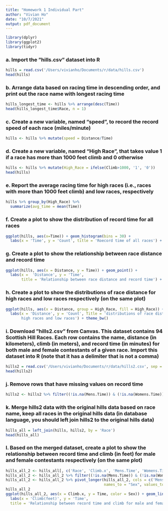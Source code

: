 ```yaml
---
title: "Homework 1 Individual Part"
author: "Vivian Ho"
date: "10/7/2021"
output: pdf_document
---
```

```r
library(dplyr)
library(ggplot2)
library(tidyr)
```


### a. Import the ”hills.csv” dataset into R
```r
hills = read.csv('/Users/vivianho/Documents/r/data/hills.csv')
head(hills)
```

### b. Arrange data based on racing time in descending order, and print out the race name with longest racing time
```r
hills_longest_time <- hills %>% arrange(desc(Time))
head(hills_longest_time$Race, n = 1)
```

### c. Create a new variable, named “speed”, to record the record speed of each race (miles/minute)
```r
hills <- hills %>% mutate(speed = Distance/Time)
```

### d. Create a new variable, named “High Race”, that takes value 1 if a race has more than 1000 feet climb and 0 otherwise
```r
hills <- hills %>% mutate(High_Race = ifelse(Climb>1000, '1', '0'))
head(hills)
```


### e. Report the average racing time for high races (i.e., races with more than 1000 feet climb) and low races, respectively
```r
hills %>% group_by(High_Race) %>%
  summarize(avg_time = mean(Time))
```

### f. Create a plot to show the distribution of record time for all races
```r
ggplot(hills, aes(x=Time)) + geom_histogram(bins = 30) +
  labs(x = 'Time', y = 'Count', title = 'Roecord time of all races') + theme_bw()
```

### g. Create a plot to show the relationship between race distance and record time
```r
ggplot(hills, aes(x = Distance, y = Time)) + geom_point() +
  labs(x =  'Distance', y = 'Time', 
       title = 'Relationship between race distance and record time') + theme_bw()
```

### h. Create a plot to show the distributions of race distance for high races and low races respectively (on the same plot)
```r
ggplot(hills, aes(x = Distance, group = High_Race, fill = High_Race)) + geom_density(alpha = 0.3) +
  labs(x = 'Distance', y = 'Count', Title = 'distributions of race distance for 
       high races and low races') + theme_bw()
```

### i. Download ”hills2.csv” from Canvas. This dataset contains 94 Scottish Hill Races. Each row contains the name, distance (in kilometers), climb (in meters), and record time (in minutes) for both male and female contestants of a given race. Import this dataset into R (note that it has a delimiter that is not a comma)

```r
hills2 = read.csv('/Users/vivianho/Documents/r/data/hills2.csv', sep = ";")
head(hills2)
```

### j. Remove rows that have missing values on record time
```r
hills2 <- hills2 %>% filter((!is.na(Mens.Time)) & (!is.na(Womens.Time)))
```


### k. Merge hills2 data with the original hills data based on race name, keep all races in the original hills data (in database language, you should left join hills2 to the original hills data)
```r
hills_all = left_join(hills, hills2, by = 'Race')
head(hills_all)
```


### l. Based on the merged dataset, create a plot to show the relationship between record time and climb (in feet) for male and female contestants respectively (on the same plot)

```r
hills_all_2 <- hills_all[, c('Race', 'Climb.x', 'Mens.Time', 'Womens.Time')]
hills_all_2 <- hills_all_2 %>% filter((!is.na(Mens.Time)) & (!is.na(Womens.Time)))
hills_all_2 <- hills_all_2 %>% pivot_longer(hills_all_2, cols = c('Mens.Time', 'Womens.Time'),
                                            names_to = "Sex", values_to = "Time")
hills_all_2
ggplot(hills_all_2, aes(x = Climb.x, y = Time, color = Sex)) + geom_line() +
  labs(x = 'Climb(feet)', y = 'Time', 
  title = 'Relationship between record time and climb for male and female' )

```

